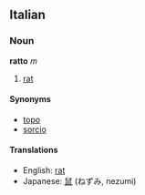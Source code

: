 ==Italian==
===Noun===
'''ratto''' ''m''

# [[rat]]

====Synonyms====
*[[topo]]
*[[sorcio]]

====Translations====
*English: [[rat]]
*Japanese: [[鼠]] (ねずみ, nezumi)